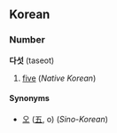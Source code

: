 ==Korean==
===Number===
'''다섯''' (taseot)

# [[five]] (''Native Korean'')

====Synonyms====
*[[오]] ([[五]], o) (''Sino-Korean'')